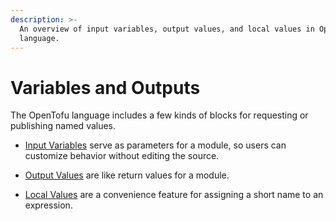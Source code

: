```yaml
---
description: >-
  An overview of input variables, output values, and local values in OpenTofu
  language.
---
```


# Variables and Outputs

The OpenTofu language includes a few kinds of blocks for requesting or
publishing named values.

- [Input Variables](/docs/language/values/variables) serve as parameters for
  a module, so users can customize behavior without editing the source.

- [Output Values](/docs/language/values/outputs) are like return values for a module.

- [Local Values](/docs/language/values/locals) are a convenience feature for
  assigning a short name to an expression.
